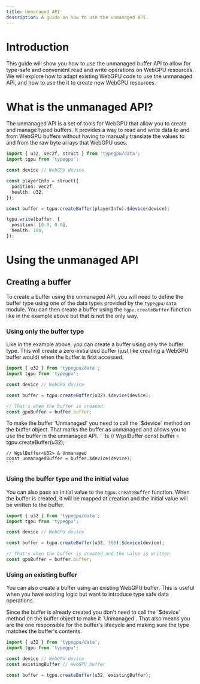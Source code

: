 ```yaml
---
title: Unmanaged API
description: A guide on how to use the unmanaged API.
---
```


# Introduction

This guide will show you how to use the unmanaged buffer API to allow for type-safe and convenient read and write operations on WebGPU resources.
We will explore how to adapt existing WebGPU code to use the unmanaged API, and how to use the it to create new WebGPU resources.

# What is the unmanaged API?

The unmanaged API is a set of tools for WebGPU that allow you to create and manage typed buffers.
It provides a way to read and write data to and from WebGPU buffers without having to manually translate the values to and from the raw byte arrays that WebGPU uses.

```ts
import { u32, vec2f, struct } from 'typegpu/data';
import tgpu from 'typegpu';

const device // WebGPU device

const playerInfo = struct({
  position: vec2f,
  health: u32,
});

const buffer = tgpu.createBuffer(playerInfo).$device(device);

tgpu.write(buffer, {
  position: [0.0, 0.0],
  health: 100,
});
```

# Using the unmanaged API

## Creating a buffer


To create a buffer using the unmanaged API, you will need to define the buffer type using one of the data types provided by the `typegpu/data` module.
You can then create a buffer using the `tgpu.createBuffer` function like in the example above but that is not the only way.

### Using only the buffer type

Like in the example above, you can create a buffer using only the buffer type.
This will create a zero-initialized buffer (just like creating a WebGPU buffer would) when the buffer is first accessed.


```ts
import { u32 } from 'typegpu/data';
import tgpu from 'typegpu';

const device // WebGPU device

const buffer = tgpu.createBuffer(u32).$device(device);

// That's when the buffer is created
const gpuBuffer = buffer.buffer;
```

<Aside>
    To make the buffer 'Unmanaged' you need to call the `$device` method on the buffer object.
    That marks the buffer as unmanaged and allows you to use the buffer in the unmanaged API.
    ```ts
    // WgslBuffer<U32>
    const buffer = tgpu.createBuffer(u32);

    // WgslBuffer<U32> & Unmanaged
    const unmanagedBuffer = buffer.$device(device);
    ```
</Aside>

### Using the buffer type and the initial value

You can also pass an initial value to the `tgpu.createBuffer` function.
When the buffer is created, it will be mapped at creation and the initial value will be written to the buffer.

```ts
import { u32 } from 'typegpu/data';
import tgpu from 'typegpu';

const device // WebGPU device

const buffer = tgpu.createBuffer(u32, 100).$device(device);

// That's when the buffer is created and the value is written
const gpuBuffer = buffer.buffer;
```

### Using an existing buffer

You can also create a buffer using an existing WebGPU buffer. This is useful when you have existing logic but want to introduce type safe data operations.
<Aside type='tip'>
    Since the buffer is already created you don't need to call the `$device` method on the buffer object to make it `Unmanaged`.
    That also means you are the one responsible for the buffer's lifecycle and making sure the type matches the buffer's contents.
</Aside>

```ts
import { u32 } from 'typegpu/data';
import tgpu from 'typegpu';

const device // WebGPU device
const existingBuffer // WebGPU buffer

const buffer = tgpu.createBuffer(u32, existingBuffer);
```
